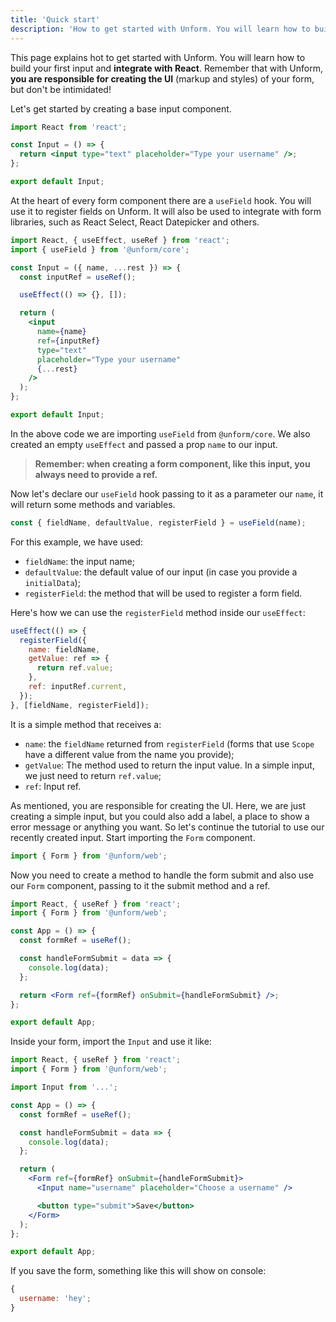 ```yaml
---
title: 'Quick start'
description: 'How to get started with Unform. You will learn how to build your first input and integrate with React.'
---
```


This page explains hot to get started with Unform. You will learn
how to build your first input and **integrate with React**.
Remember that with Unform, **you are responsible for creating the UI** (markup and styles)
of your form, but don't be intimidated!

Let's get started by creating a base input component.

```jsx lineNumbers
import React from 'react';

const Input = () => {
  return <input type="text" placeholder="Type your username" />;
};

export default Input;
```

At the heart of every form component there are a `useField` hook. You will use it
to register fields on Unform. It will also be used to integrate with form libraries,
such as React Select, React Datepicker and others.

```jsx highlight={2,4-5,7,9-17} lineNumbers
import React, { useEffect, useRef } from 'react';
import { useField } from '@unform/core';

const Input = ({ name, ...rest }) => {
  const inputRef = useRef();

  useEffect(() => {}, []);

  return (
    <input
      name={name}
      ref={inputRef}
      type="text"
      placeholder="Type your username"
      {...rest}
    />
  );
};

export default Input;
```

In the above code we are importing `useField` from `@unform/core`. We also
created an empty `useEffect` and passed a prop `name` to our input.

> **Remember: when creating a form component, like this input, you always need to provide a ref.**

Now let's declare our `useField` hook passing to it as a parameter our `name`,
it will return some methods and variables.

```jsx
const { fieldName, defaultValue, registerField } = useField(name);
```

For this example, we have used:

- `fieldName`: the input name;
- `defaultValue`: the default value of our input (in case you provide a `initialData`);
- `registerField`: the method that will be used to register a form field.

Here's how we can use the `registerField` method inside our `useEffect`:

```jsx
useEffect(() => {
  registerField({
    name: fieldName,
    getValue: ref => {
      return ref.value;
    },
    ref: inputRef.current,
  });
}, [fieldName, registerField]);
```

It is a simple method that receives a:

- `name`: the `fieldName` returned from `registerField` (forms that use `Scope` have a different value from the name you provide);
- `getValue`: The method used to return the input value. In a simple input, we just need to return `ref.value`;
- `ref`: Input ref.

As mentioned, you are responsible for creating the UI. Here, we are just creating
a simple input, but you could also add a label, a place to show a error message or anything
you want. So let's continue the tutorial to use our recently created input. Start
importing the `Form` component.

```jsx
import { Form } from '@unform/web';
```

Now you need to create a method to handle the form submit and also use our
`Form` component, passing to it the submit method and a ref.

```jsx lineNumbers
import React, { useRef } from 'react';
import { Form } from '@unform/web';

const App = () => {
  const formRef = useRef();

  const handleFormSubmit = data => {
    console.log(data);
  };

  return <Form ref={formRef} onSubmit={handleFormSubmit} />;
};

export default App;
```

Inside your form, import the `Input` and use it like:

```jsx highlight={4,13-19} lineNumbers
import React, { useRef } from 'react';
import { Form } from '@unform/web';

import Input from '...';

const App = () => {
  const formRef = useRef();

  const handleFormSubmit = data => {
    console.log(data);
  };

  return (
    <Form ref={formRef} onSubmit={handleFormSubmit}>
      <Input name="username" placeholder="Choose a username" />

      <button type="submit">Save</button>
    </Form>
  );
};

export default App;
```

If you save the form, something like this will show on console:

```js
{
  username: 'hey';
}
```
